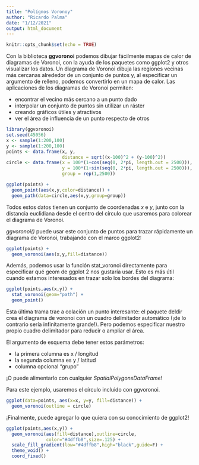 ```yaml
---
title: "Polígnos Voronoy"
author: "Ricardo Palma"
date: "1/12/2021"
output: html_document
---
```


```r
knitr::opts_chunk$set(echo = TRUE)
```

Con la biblioteca **ggvoronoi** podemos dibujar fácilmente mapas de calor de diagramas de Voronoi, con la ayuda de los paquetes como ggplot2 y otros visualizar los datos. Un diagrama de Voronoi dibuja las regiones vecinas más cercanas alrededor de un conjunto de puntos y, al especificar un argumento de relleno, podemos convertirlo en un mapa de calor. Las aplicaciones de los diagramas de Voronoi permiten:

- encontrar el vecino más cercano a un punto dado
- interpolar un conjunto de puntos sin utilizar un ráster
- creando gráficos útiles y atractivos
- ver el área de influencia de un punto respecto de otros

```r
library(ggvoronoi)
set.seed(45056)
x <- sample(1:200,100)
y <- sample(1:200,100)
points <- data.frame(x, y,
                     distance = sqrt((x-100)^2 + (y-100)^2))
circle <- data.frame(x = 100*(1+cos(seq(0, 2*pi, length.out = 2500))),
                     y = 100*(1+sin(seq(0, 2*pi, length.out = 2500))),
                     group = rep(1,2500))

ggplot(points) +
  geom_point(aes(x,y,color=distance)) +
  geom_path(data=circle,aes(x,y,group=group))
```

Todos estos datos tienen un conjunto de coordenadas $x$ e $y$, junto con la distancia euclidiana desde el centro del círculo que usaremos para colorear el diagrama de Voronoi.

*ggvoronoi()* puede usar este conjunto de puntos para trazar rápidamente un diagrama de Voronoi, trabajando con el marco ggplot2:

```r
ggplot(points) +
  geom_voronoi(aes(x,y,fill=distance))
```

Además, podemos usar la función stat_voronoi directamente para especificar qué geom de ggplot 2 nos gustaría usar. Esto es más útil cuando estamos interesados en trazar solo los bordes del diagrama:

```r
ggplot(points,aes(x,y)) +
  stat_voronoi(geom="path") +
  geom_point()
```

Esta última trama trae a colación un punto interesante: el paquete deldir crea el diagrama de voronoi con un cuadro delimitador automático (¡de lo contrario sería infinitamente grande!). Pero podemos especificar nuestro propio cuadro delimitador para reducir o ampliar el área.

El argumento de esquema debe tener estos parámetros:

- la primera columna es x / longitud
- la segunda columna es y / latitud
- columna opcional "grupo"

¡O puede alimentarlo con cualquier *SpatialPolygonsDataFrame!*

Para este ejemplo, usaremos el círculo incluido con ggvoronoi.

```r
ggplot(data=points, aes(x=x, y=y, fill=distance)) + 
  geom_voronoi(outline = circle)
```

¡Finalmente, puede agregar lo que quiera con su conocimiento de ggplot2!

```r
ggplot(points,aes(x,y)) +
  geom_voronoi(aes(fill=distance),outline=circle,
               color="#4dffb8",size=.125) +
  scale_fill_gradient(low="#4dffb8",high="black",guide=F) +
  theme_void() +
  coord_fixed()
```


